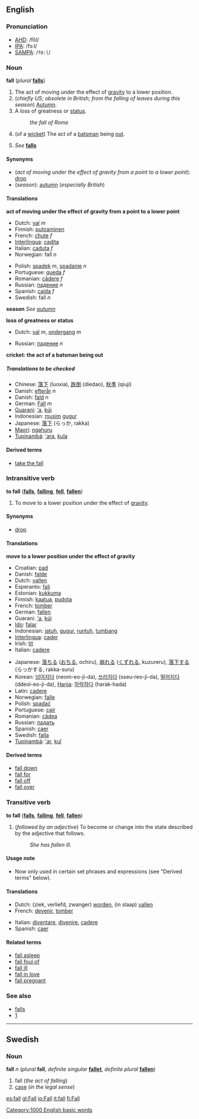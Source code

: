 {{See|Fall}}
==English==
=== Pronunciation ===
*[[AHD]]: /fôl/
*[[IPA]]: /fɔːl/
*[[SAMPA]]: /<tt>fO:l</tt>/

<!-- 
===Etymology===
particularly twisted and interesting.  I'm just documenting the link I found to http://hea-www.harvard.edu/ECT/Words/#fall
-->

===Noun===
'''fall''' (''plural'' '''[[falls]]''')

#The act of moving under the effect of [[gravity]] to a lower position.
#(''chiefly US; obsolete in British; from the falling of leaves during this season'') [[Autumn]].<!--Note: Fall is not a proper noun.  It belongs here, as a common noun. -->
#A loss of greatness or [[status]].
#:''the fall of Rome''
#{{cricket}} (of a [[wicket]]) The act of a [[batsman]] being [[out]].
#''See'' '''[[falls]]'''<!--a waterfall-->

====Synonyms====
*(''act of moving under the effect of gravity from a point to a lower point''): [[drop]]
*(''season''): [[autumn]] (''especially British'')

====Translations====

'''act of moving under the effect of gravity from a point to a lower point'''
{{top}}
*Dutch: [[val]] ''m''
*Finnish: [[putoaminen]]
*French: [[chute#French|chute]] ''f''
*[[Interlingua]]: [[cadita]]
*Italian: [[caduta]] ''f''
*Norwegian: fall ''n''
{{mid}}
*Polish: [[spadek]] ''m'', [[spadanie]] ''n''
*Portuguese: [[queda]] ''f''
*Romanian: [[cădere]] ''f''
*Russian: [[падение]] ''n'' 
*Spanish: [[caída]] ''f''
*Swedish: fall ''n''
{{bottom}}

'''season'''
''See [[autumn]]''

'''loss of greatness or status'''
{{top}}
*Dutch: [[val]] ''m'', [[ondergang]] ''m''
{{mid}}
*Russian: [[падение]] ''n'' 
{{bottom}}

'''cricket: the act of a batsman being out'''
{{top}}
{{mid}}
{{bottom}}

=====Translations to be checked=====
<!--Remove this section once all of the translations below have been moved into the tables above.-->
{{checktrans}}

*Chinese: [[落下]] (luoxia), [[跌倒]] (diedao), [[秋季]] (qiuji)
*Danish: [[efterår]] ''n''
*Danish: [[fald]] ''n''
*German: [[Fall]] ''m''
*[[Guarani]]: [['a]], [[kúi]]
*Indonesian: [[musim]] [[gugur]]
*Japanese: [[落下]] (らっか, rakka)
*[[Maori]]: [[ngahuru]]
*[[Tupinambá]]: [['ara]], [[kuîa]]

====Derived terms====
*[[take the fall]]

===Intransitive verb===
'''to fall''' ('''[[falls]]''', '''[[falling]]''', '''[[fell]]''', '''[[fallen]]''')

#To move to a lower position under the effect of [[gravity]].

==== Synonyms ====
*[[drop]]

====Translations====

'''move to a lower position under the effect of gravity'''
{{top}}
*Croatian: [[pad]]
*Danish: [[falde]]
*Dutch: [[vallen]]
*Esperanto: [[fali]]
*Estonian: [[kukkuma]]
*Finnish: [[kaatua]], [[pudota]]
*French: [[tomber]]
*German: [[fallen]]
*Guarani: [['a]], [[kúi]]
*[[Ido]]: [[falar]]
*Indonesian: [[jatuh]], [[gugur]], [[runtuh]], [[tumbang]]
*[[Interlingua]]: [[cader]]
*Irish: [[tit#Irish|tit]]
*Italian: [[cadere]]
{{mid}}
*Japanese: [[落ちる]] ([[おちる]], ochiru), [[崩れる]] ([[くずれる]], kuzureru), [[落下]]する (らっかする, rakka-suru)
*Korean: [[넘어지다]] (neom-eo-ji-da), [[쓰러지다]] (sseu-reo-ji-da), [[떨어지다]] (ddeol-eo-ji-da), [[Hanja]]: [[하락하다]] (harak-hada)
*Latin: [[cadere]]
*Norwegian: [[falle]]
*Polish: [[spadać]]
*Portuguese: [[cair]]
*Romanian: [[cădea]]
*Russian: [[падать]]
*Spanish: [[caer]]
*Swedish: [[falla]]
*[[Tupinambá]]: [['ar]], [[kuî]]
{{bottom}}

====Derived terms====
*[[fall down]]
*[[fall for]]
*[[fall off]]
*[[fall over]]

===Transitive verb===
'''to fall''' ('''[[falls]]''', '''[[falling]]''', '''[[fell]]''', '''[[fallen]]''')

#(''followed by an adjective'') To become or change into the state described by the adjective that follows.
#:''She has fallen ill.''

====Usage note====
*Now only used in certain set phrases and expressions (see "Derived terms" below).

====Translations====
{{top}}
*Dutch: (ziek, verliefd, zwanger) [[worden]], (in slaap) [[vallen]]
*French: [[devenir]], [[tomber]]
{{mid}}
*Italian: [[diventare]], [[divenire]], [[cadere]]
*Spanish: [[caer]]
{{bottom}}

====Related terms====
*[[fall asleep]]
*[[fall foul of]]
*[[fall ill]]
*[[fall in love]]
*[[fall pregnant]]

===See also===
*[[falls]]<!--waterfall-->
*[http://hea-www.harvard.edu/ECT/Words/#fall]

----
==Swedish==
===Noun===
'''fall''' ''n'' (''plural'' '''fall''', ''definite singular'' '''[[fallet]]''', ''definite plural'' '''[[fallen#Swedish|fallen]]''')

#fall (''the act of falling'')<!-- (From the verb ([[att]]) [[falla]], (to) fall.)-->
#[[case]] (''in the legal sense'')<!--, something the [[police]], a [[court]] or a [[detective]] might be working on.-->
<!-- does "fall" have a meaning of it own in this case?  # In the word [[vattenfall]], which means [[waterfall]]. -->

[[Category:1000 English basic words]]

[[es:fall]]
[[gl:Fall]]
[[io:Fall]]
[[it:fall]]
[[fi:Fall]]